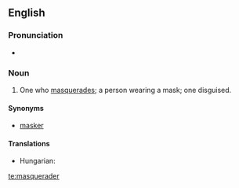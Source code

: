 ==English==

===Pronunciation===
* {{rhymes|eɪdə(r)}}

===Noun===
{{en-noun}}

# One who [[masquerade]]s; a person wearing a mask; one disguised.

====Synonyms====
* [[masker]]

====Translations====
{{trans-top|one who wears a mask}}
* Hungarian: {{t|hu|álarcos}}
{{trans-mid}}
{{trans-bottom}}

[[te:masquerader]]
